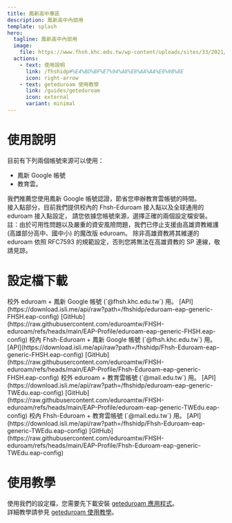 ```yaml
---
title: 鳳新高中專區
description: 鳳新高中內部用
template: splash
hero:
  tagline: 鳳新高中內部用
  image:
    file: https://www.fhsh.khc.edu.tw/wp-content/uploads/sites/33/2021/06/cropped-fhsh_favicon-192x192.png
  actions:
    - text: 使用說明
      link: /fhshidp#%E4%BD%BF%E7%94%A8%E8%AA%AA%E6%98%8E
      icon: right-arrow
    - text: geteduroam 使用教學
      link: /guides/geteduroam
      icon: external
      variant: minimal
---
```



# 使用說明
目前有下列兩個帳號來源可以使用：
- 鳳新 Google 帳號
- 教育雲。

我們推薦您使用鳳新 Google 帳號認證，節省您申辦教育雲帳號的時間。  
接入點部分，目前我們提供校內的 Fhsh-Eduroam 接入點以及全球通用的 eduroam 接入點設定，
請您依據您帳號來源，選擇正確的兩個設定檔安裝。  
註：由於可用性問題以及嚴重的資安風險問題，我們已停止支援由高雄資教維護 (高雄部分高中、國中小) 的魔改版 eduroam。
除非高雄資教將其維運的 eduroam 依照 RFC7593 的規範設定，否則您將無法在高雄資教的 SP 連線，敬請見諒。  

# 設定檔下載
<CardGrid stagger>
	<Card title="eduroam + 鳳新 Google 帳號" icon="add-document">
		校外 eduroam + 鳳新 Google 帳號 (`@fhsh.khc.edu.tw`) 用。  
		[API](https://download.isli.me/api/raw?path=/fhshidp/eduroam-eap-generic-FHSH.eap-config)
		[GitHub](https://raw.githubusercontent.com/eduroamtw/FHSH-eduroam/refs/heads/main/EAP-Profile/eduroam-eap-generic-FHSH.eap-config)
	</Card>
	<Card title="Fhsh-Eduroam + 鳳新 Google 帳號" icon="add-document">
		校內 Fhsh-Eduroam + 鳳新 Google 帳號 (`@fhsh.khc.edu.tw`) 用。  
		[API](https://download.isli.me/api/raw?path=/fhshidp/Fhsh-Eduroam-eap-generic-FHSH.eap-config)
		[GitHub](https://raw.githubusercontent.com/eduroamtw/FHSH-eduroam/refs/heads/main/EAP-Profile/Fhsh-Eduroam-eap-generic-FHSH.eap-config)
	</Card>
	<Card title="eduroam + 教育雲帳號" icon="add-document">
		校外 eduroam + 教育雲帳號 (`@mail.edu.tw`) 用。  
		[API](https://download.isli.me/api/raw?path=/fhshidp/eduroam-eap-generic-TWEdu.eap-config)
		[GitHub](https://raw.githubusercontent.com/eduroamtw/FHSH-eduroam/refs/heads/main/EAP-Profile/eduroam-eap-generic-TWEdu.eap-config)
	</Card>
	<Card title="Fhsh-Eduroam + 教育雲帳號" icon="add-document">
		校內 Fhsh-Eduroam + 教育雲帳號 (`@mail.edu.tw`) 用。  
		[API](https://download.isli.me/api/raw?path=/fhshidp/Fhsh-Eduroam-eap-generic-TWEdu.eap-config)
		[GitHub](https://raw.githubusercontent.com/eduroamtw/FHSH-eduroam/refs/heads/main/EAP-Profile/Fhsh-Eduroam-eap-generic-TWEdu.eap-config)
	</Card>
</CardGrid>

# 使用教學
使用我們的設定檔，您需要先下載安裝 [geteduroam 應用程式](http://eduroam.app/)。  
詳細教學請參見 [geteduroam 使用教學](/guides/geteduroam)。